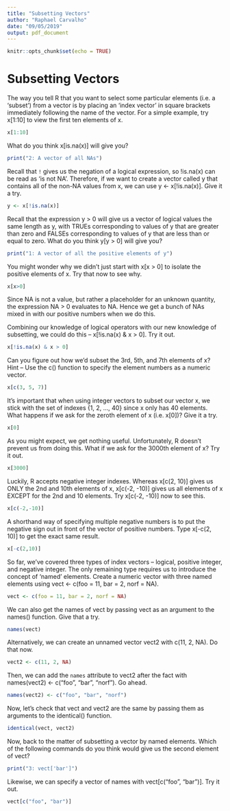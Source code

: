 ```yaml
---
title: "Subsetting Vectors"
author: "Raphael Carvalho"
date: "09/05/2019"
output: pdf_document
---
```


```r
knitr::opts_chunk$set(echo = TRUE)
```

# Subsetting Vectors

The way you tell R that you want to select some particular elements (i.e. a 'subset') from a vector is by placing an
'index vector' in square brackets immediately following the name of the vector. For a simple example, try x[1:10] to view the first ten elements of x.

```r
x[1:10]
```

What do you think x[is.na(x)] will give you?

```r
print("2: A vector of all NAs")
```

Recall that `!` gives us the negation of a logical expression, so !is.na(x) can be read as 'is not NA'. Therefore, if
we want to create a vector called y that contains all of the non-NA values from x, we can use y <- x[!is.na(x)]. Give
it a try.

```r
y <- x[!is.na(x)]
```

Recall that the expression y > 0 will give us a vector of logical values the same length as y, with TRUEs
corresponding to values of y that are greater than zero and FALSEs corresponding to values of y that are less than or
equal to zero. What do you think y[y > 0] will give you?

```r
print("1: A vector of all the positive elements of y")
```

 You might wonder why we didn't just start with x[x > 0] to isolate the positive elements of x. Try that now to see
why.

```r
x[x>0]
```

Since NA is not a value, but rather a placeholder for an unknown quantity, the expression NA > 0 evaluates to NA.
Hence we get a bunch of NAs mixed in with our positive numbers when we do this.


Combining our knowledge of logical operators with our new knowledge of subsetting, we could do this -- x[!is.na(x) & x > 0]. Try it out.

```r
x[!is.na(x) & x > 0]
```

Can you figure out how we'd subset the 3rd, 5th, and 7th elements of x? Hint -- Use the c() function to specify the
element numbers as a numeric vector.

```r
x[c(3, 5, 7)]
```

It's important that when using integer vectors to subset our vector x, we stick with the set of indexes {1, 2, ...,
40} since x only has 40 elements. What happens if we ask for the zeroth element of x (i.e. x[0])? Give it a try.

```r
x[0]
```

As you might expect, we get nothing useful. Unfortunately, R doesn't prevent us from doing this. What if we ask for
the 3000th element of x? Try it out.

```r
x[3000]
```

 Luckily, R accepts negative integer indexes. Whereas x[c(2, 10)] gives us ONLY the 2nd and 10th elements of x, x[c(-2,
-10)] gives us all elements of x EXCEPT for the 2nd and 10 elements.  Try x[c(-2, -10)] now to see this.

```r
x[c(-2,-10)]
```

A shorthand way of specifying multiple negative numbers is to put the negative sign out in front of the vector of
positive numbers. Type x[-c(2, 10)] to get the exact same result.

```r
x[-c(2,10)]
```

So far, we've covered three types of index vectors -- logical, positive integer, and negative integer. The only
remaining type requires us to introduce the concept of 'named' elements. Create a numeric vector with three named elements using vect <- c(foo = 11, bar = 2, norf = NA).

```r
vect <- c(foo = 11, bar = 2, norf = NA)
```

We can also get the names of vect by passing vect as an argument to the names() function. Give that a try.

```r
names(vect)
```
Alternatively, we can create an unnamed vector vect2 with c(11, 2, NA). Do that now.


```r
vect2 <- c(11, 2, NA)
```

Then, we can add the `names` attribute to vect2 after the fact with names(vect2) <- c("foo", "bar", "norf"). Go ahead.

```r
names(vect2) <- c("foo", "bar", "norf")
```

Now, let's check that vect and vect2 are the same by passing them as arguments to the identical() function.

```r
identical(vect, vect2)
```

 Now, back to the matter of subsetting a vector by named elements. Which of the following commands do you think would
give us the second element of vect?

```r
print("3: vect['bar']")
```

Likewise, we can specify a vector of names with vect[c("foo", "bar")]. Try it out.

```r
vect[c("foo", "bar")]
```
